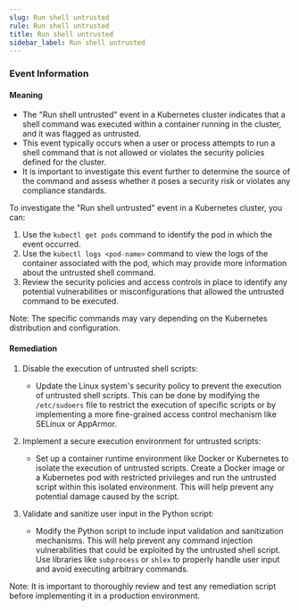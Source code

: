 ```yaml
--- 
slug: Run shell untrusted
rule: Run shell untrusted
title: Run shell untrusted
sidebar_label: Run shell untrusted
---
```

                   

### Event Information

#### Meaning

- The "Run shell untrusted" event in a Kubernetes cluster indicates that a shell command was executed within a container running in the cluster, and it was flagged as untrusted.
- This event typically occurs when a user or process attempts to run a shell command that is not allowed or violates the security policies defined for the cluster.
- It is important to investigate this event further to determine the source of the command and assess whether it poses a security risk or violates any compliance standards.

To investigate the "Run shell untrusted" event in a Kubernetes cluster, you can:
1. Use the `kubectl get pods` command to identify the pod in which the event occurred.
2. Use the `kubectl logs <pod-name>` command to view the logs of the container associated with the pod, which may provide more information about the untrusted shell command.
3. Review the security policies and access controls in place to identify any potential vulnerabilities or misconfigurations that allowed the untrusted command to be executed.

Note: The specific commands may vary depending on the Kubernetes distribution and configuration.

#### Remediation

1. Disable the execution of untrusted shell scripts:
   - Update the Linux system's security policy to prevent the execution of untrusted shell scripts. This can be done by modifying the `/etc/sudoers` file to restrict the execution of specific scripts or by implementing a more fine-grained access control mechanism like SELinux or AppArmor.

2. Implement a secure execution environment for untrusted scripts:
   - Set up a container runtime environment like Docker or Kubernetes to isolate the execution of untrusted scripts. Create a Docker image or a Kubernetes pod with restricted privileges and run the untrusted script within this isolated environment. This will help prevent any potential damage caused by the script.

3. Validate and sanitize user input in the Python script:
   - Modify the Python script to include input validation and sanitization mechanisms. This will help prevent any command injection vulnerabilities that could be exploited by the untrusted shell script. Use libraries like `subprocess` or `shlex` to properly handle user input and avoid executing arbitrary commands.

Note: It is important to thoroughly review and test any remediation script before implementing it in a production environment.

 
